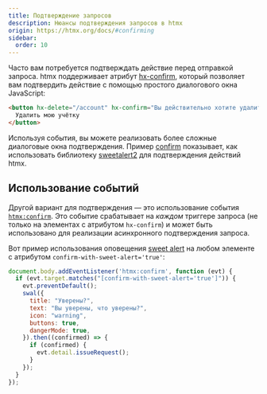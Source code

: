 ```yaml
---
title: Подтверждение запросов
description: Нюансы подтверждения запросов в htmx
origin: https://htmx.org/docs/#confirming
sidebar:
  order: 10
---
```


Часто вам потребуется подтверждать действие перед отправкой запроса. htmx поддерживает атрибут [hx-confirm](/attributes/hx-confirm/), который позволяет вам подтвердить действие с помощью простого диалогового окна JavaScript:

```html wrap
<button hx-delete="/account" hx-confirm="Вы действительно хотите удалить свой аккаунт?">
  Удалить мою учётку
</button>
```

Используя события, вы можете реализовать более сложные диалоговые окна подтверждения. Пример [confirm](https://htmx.org/examples/confirm/) показывает, как использовать библиотеку [sweetalert2](https://sweetalert2.github.io/) для подтверждения действий htmx.

## Использование событий

Другой вариант для подтверждения — это использование события [`htmx:confirm`](https://htmx.org/events/#htmx:confirm). Это событие срабатывает на *каждом* триггере запроса (не только на элементах с атрибутом `hx-confirm`) и может быть использовано для реализации асинхронного подтверждения запроса.

Вот пример использования оповещения [sweet alert](https://sweetalert.js.org/guides/) на любом элементе с атрибутом `confirm-with-sweet-alert='true'`:

```javascript wrap
document.body.addEventListener('htmx:confirm', function (evt) {
  if (evt.target.matches("[confirm-with-sweet-alert='true']")) {
    evt.preventDefault();
    swal({
      title: "Уверены?",
      text: "Вы уверены, что уверены?",
      icon: "warning",
      buttons: true,
      dangerMode: true,
    }).then((confirmed) => {
      if (confirmed) {
        evt.detail.issueRequest();
      }
    });
  }
});
```